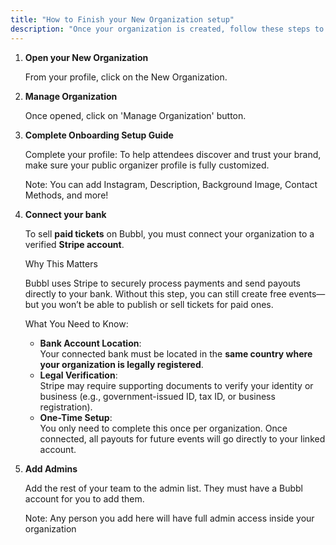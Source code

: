 ```yaml
---
title: "How to Finish your New Organization setup"
description: "Once your organization is created, follow these steps to fully configure it and get ready to launch your first event."
---
```


<Tabs>
  <Tab title="Web">
    
  </Tab>
  <Tab title="App">
    
  </Tab>
</Tabs>

1. **Open your New Organization**

   From your profile, click on the New Organization.
2. **Manage Organization**

   Once opened, click on 'Manage Organization' button.
3. **Complete Onboarding Setup Guide**

   Complete your profile: To help attendees discover and trust your brand, make sure your public organizer profile is fully customized.

   Note: You can add Instagram, Description, Background Image, Contact Methods, and more!
4. **Connect your bank**

   To sell **paid tickets** on Bubbl, you must connect your organization to a verified **Stripe account**.

   Why This Matters

   Bubbl uses Stripe to securely process payments and send payouts directly to your bank. Without this step, you can still create free events—but you won’t be able to publish or sell tickets for paid ones.

   What You Need to Know:
   - **Bank Account Location**:\
     Your connected bank must be located in the **same country where your organization is legally registered**.
   - **Legal Verification**:\
     Stripe may require supporting documents to verify your identity or business (e.g., government-issued ID, tax ID, or business registration).
   - **One-Time Setup**:\
     You only need to complete this once per organization. Once connected, all payouts for future events will go directly to your linked account.
5. **Add Admins**

   Add the rest of your team to the admin list. They must have a Bubbl account for you to add them.

   <Info>
     Note: Any person you add here will have full admin access inside your organization
   </Info>